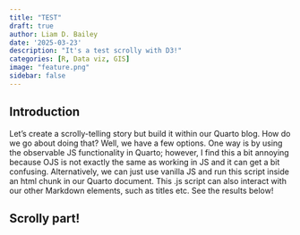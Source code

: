 ```yaml
---
title: "TEST"
draft: true
author: Liam D. Bailey
date: '2025-03-23'
description: "It's a test scrolly with D3!"
categories: [R, Data viz, GIS]
image: "feature.png"
sidebar: false
---
```


## Introduction

Let's create a scrolly-telling story but build it within our Quarto blog. How do we go about doing that? Well, we have a few options. One way is by using the observable JS functionality in Quarto; however, I find this a bit annoying because OJS is not exactly the same as working in JS and it can get a bit confusing. Alternatively, we can just use vanilla JS and run this script inside an html chunk in our Quarto document. This .js script can also interact with our other Markdown elements, such as titles etc. See the results below!

## Scrolly part!

```{=html}
<link rel="stylesheet" href="side_scrolly.css">
<script src="https://unpkg.com/intersection-observer@0.5.1/intersection-observer.js"></script>
<script src="https://unpkg.com/scrollama"></script>
<script src="https://d3js.org/d3.v7.min.js"></script>
<script src="scrolly.js"></script>
```